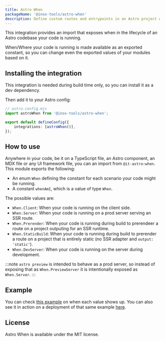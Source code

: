 ```yaml
---
title: Astro When
packageName: '@inox-tools/astro-when'
description: Define custom routes and entrypoints in an Astro project without relying on the file-based routing.
---
```


This integration provides an import that exposes when in the lifecycle of an Astro codebase your code is running.

When/Where your code is running is made available as an exported constant, so you can change even the exported values of your modules based on it.

## Installing the integration

This integration is needed during build time only, so you can install it as a dev dependency.


<PackageManagers pkg="@inox-tools/astro-when" />

Then add it to your Astro config:

```ts ins={2,5}
// astro.config.mjs
import astroWhen from '@inox-tools/astro-when';

export default defineConfig({
	integrations: [astroWhen()],
});
```

## How to use

Anywhere in your code, be it on a TypeScript file, an Astro component, an MDX file or any UI framework file, you can an import from `@it-astro:when`. This module exports the following:

- An enum `When` defining the constant for each scenario your code might be running.
- A constant `whenAmI`, which is a value of type `When`.

The possible values are:

- `When.Client`: When your code is running on the client side.
- `When.Server`: When your code is running on a prod server serving an SSR route.
- `When.Prerender`: When your code is running during build to prerendeer a route on a project outputing for an SSR runtime.
- `When.StaticBuild`: When your code is running during build to prerender a route on a project that is entirely static (no SSR adapter and `output: 'static'`).
- `When.DevServer`: When your code is running on the server during development.

:::note
`astro preview` is intended to behave as a prod server, so instead of exposing that as `When.PreviewServer` it is intentionally exposed as `When.Server`.
:::

## Example

You can check [this example](https://github.com/Fryuni/inox-tools/tree/main/examples/astro-when) on when each value shows up. You can also see it in action on a deployment of that same example [here](https://inox-tools-ex-astro-when.pages.dev/).

## License

Astro When is available under the MIT license.
